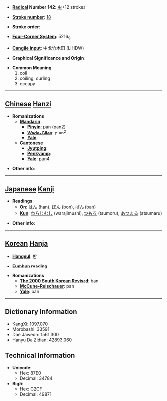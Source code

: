 * '''[[Wiktionary:Chinese radical index| Radical]] Number 142''': [[Wiktionary:Chinese radical index 虫|虫]]+12 strokes

* '''[[Wiktionary:Chinese total strokes index|Stroke number]]''': [[Wiktionary:Chinese total strokes index 18|18]]

* '''Stroke order''': 

* '''[[Wiktionary:Chinese four corner index|Four-Corner System]]''': 5216<sub>9</sub>

* '''[[Wiktionary:Chinese Cangjie index|Cangjie input]]''': 中戈竹木田 (LIHDW)

* '''Graphical Significance and Origin''': 

* '''Common Meaning'''
*#coil
*# coiling, curling
*# occupy


----

== [[Chinese]] [[Hanzi]] ==

* '''Romanizations'''
** '''[[Mandarin]]'''
*** '''[[Pinyin]]''': pán (pan2)
*** '''[[Wade-Giles]]''': p'an<sup>2</sup>
*** '''[[Yale]]''': 
** '''[[Cantonese]]'''
*** '''[[Jyutping]]''':
*** '''[[Penkyamp]]''': 
*** '''[[Yale]]''': pun4

* '''Other info''': 

----

== [[Japanese]] [[Kanji]] ==

* '''Readings'''
** '''[[On]]''': [[はん]] (han), [[ぼん]] (bon), [[ばん]] (ban)
** '''[[Kun]]''': [[わらじむし]] (warajimushi), [[つもる]] (tsumoru), [[あつまる]] (atsumaru)

* '''Other info''':  

----

== [[Korean]] [[Hanja]] ==

* '''[[Hangeul]]''': 반

* '''[[Eumhun]] reading''': 

* '''Romanizations'''
** '''[[The 2000 South Korean Revised Romanization|The 2000 South Korean Revised]]''': ban
** '''[[McCune-Reischauer]]''': pan
** '''[[Yale]]''': pan

----

== Dictionary Information ==

* KangXi: 1097.070
* Morobashi: 33591
* Dae Jaweon: 1561.300
* Hanyu Da Zidian: 42893.060

== Technical Information ==

* '''Unicode''':
** Hex: 87E0
** Decimal: 34784
* '''Big5''':
** Hex: C2CF
** Decimal: 49871